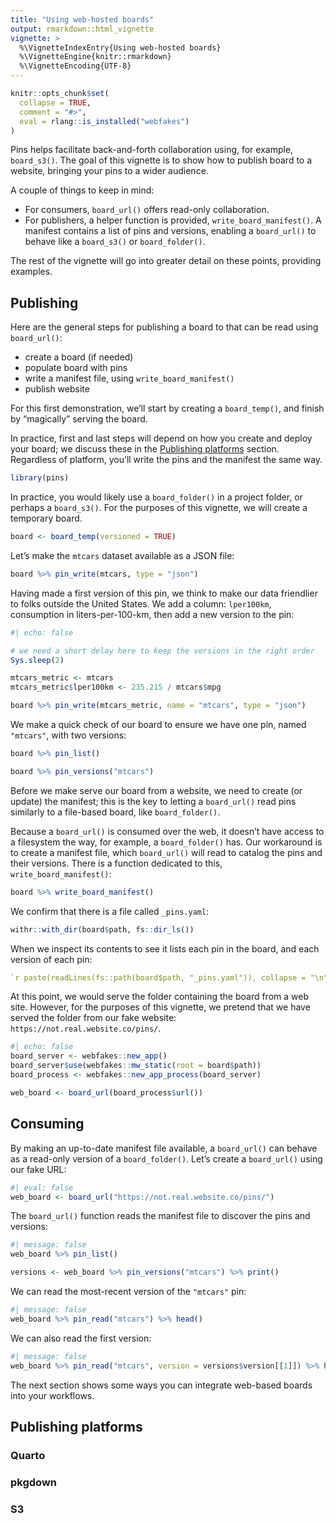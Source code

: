 ```yaml
---
title: "Using web-hosted boards"
output: rmarkdown::html_vignette
vignette: >
  %\VignetteIndexEntry{Using web-hosted boards}
  %\VignetteEngine{knitr::rmarkdown}
  %\VignetteEncoding{UTF-8}
---
```


```r
knitr::opts_chunk$set(
  collapse = TRUE,
  comment = "#>",
  eval = rlang::is_installed("webfakes")
)
```

Pins helps facilitate back-and-forth collaboration using, for example, `board_s3()`.
The goal of this vignette is to show how to publish board to a website, bringing your pins to a wider audience.

A couple of things to keep in mind:

 - For consumers, `board_url()` offers read-only collaboration.
 - For publishers, a helper function is provided, `write_board_manifest()`.
   A manifest contains a list of pins and versions, enabling
   a `board_url()` to behave like a `board_s3()` or `board_folder()`.
   
The rest of the vignette will go into greater detail on these points, providing examples.

## Publishing

Here are the general steps for publishing a board to that can be read using `board_url()`:

 - create a board (if needed)
 - populate board with pins
 - write a manifest file, using `write_board_manifest()`
 - publish website

For this first demonstration, we'll start by creating a `board_temp()`, and finish by "magically" serving the board.

In practice, first and last steps will depend on how you create and deploy your board; we discuss these in the [Publishing platforms] section. Regardless of platform, you'll write the pins and the manifest the same way.

```r
library(pins)
```

In practice, you would likely use a `board_folder()` in a project folder, or perhaps a `board_s3()`.
For the purposes of this vignette, we will create a temporary board.

```r
board <- board_temp(versioned = TRUE)
```

Let's make the `mtcars` dataset available as a JSON file:

```r
board %>% pin_write(mtcars, type = "json")
```

Having made a first version of this pin, we think to make our data friendlier to folks outside the United States. We add a column: `lper100km`, consumption in liters-per-100-km, then add a new version to the pin:


```r
#| echo: false

# we need a short delay here to keep the versions in the right order
Sys.sleep(2)
```

```r
mtcars_metric <- mtcars
mtcars_metric$lper100km <- 235.215 / mtcars$mpg

board %>% pin_write(mtcars_metric, name = "mtcars", type = "json")
```

We make a quick check of our board to ensure we have one pin, named `"mtcars"`, with two versions:

```r
board %>% pin_list()

board %>% pin_versions("mtcars")
```

Before we make serve our board from a website, we need to create (or update) the manifest; this is the key to letting a `board_url()` read pins similarly to a file-based board, like `board_folder()`.

Because a `board_url()` is consumed over the web, it doesn't have access to a filesystem the way, for example, a `board_folder()` has. 
Our workaround is to create a manifest file, which `board_url()` will read to catalog the pins and their versions.
There is a function dedicated to this, `write_board_manifest()`:

```r
board %>% write_board_manifest()
```

We confirm that there is a file called `_pins.yaml`:

```r
withr::with_dir(board$path, fs::dir_ls())
```

When we inspect its contents to see it lists each pin in the board, and each version of each pin:

```yaml
`r paste(readLines(fs::path(board$path, "_pins.yaml")), collapse = "\n")`
```

At this point, we would serve the folder containing the board from a web site.
However, for the purposes of this vignette, we pretend that we have served the folder from our fake website: `https://not.real.website.co/pins/`.

```r
#| echo: false
board_server <- webfakes::new_app()
board_server$use(webfakes::mw_static(root = board$path))
board_process <- webfakes::new_app_process(board_server)

web_board <- board_url(board_process$url())
```

## Consuming

By making an up-to-date manifest file available, a `board_url()` can behave as a read-only version of a `board_folder()`.
Let's create a `board_url()` using our fake URL:

```r
#| eval: false
web_board <- board_url("https://not.real.website.co/pins/")
```

The `board_url()` function reads the manifest file to discover the pins and versions:

```r
#| message: false
web_board %>% pin_list()

versions <- web_board %>% pin_versions("mtcars") %>% print()
```

We can read the most-recent version of the `"mtcars"` pin:

```r
#| message: false
web_board %>% pin_read("mtcars") %>% head()
```

We can also read the first version:

```r
#| message: false
web_board %>% pin_read("mtcars", version = versions$version[[1]]) %>% head()
```

The next section shows some ways you can integrate web-based boards into your workflows.

## Publishing platforms

### Quarto

### pkgdown

### S3
